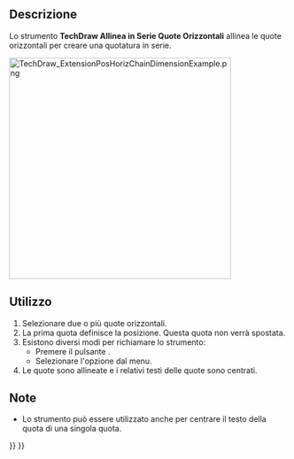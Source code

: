 <languages/>

{{Docnav/it
|[[TechDraw_ExtensionPositionSectionView/it|Allinea Vista sezione]]
|[[TechDraw_ExtensionPosVertChainDimension/it|Allinea in Serie Quote Verticali]]
|[[TechDraw_Workbench/it|TechDraw]]
|IconL=TechDraw_ExtensionPositionSectionView.svg
|IconR=TechDraw_ExtensionPosVertChainDimension.svg
|IconC=Workbench_TechDraw.svg
}}

{{GuiCommand/it
|Name=TechDraw ExtensionPosHorizChainDimension
|Name/it=TechDraw Allinea in Serie Quote Orizzontali
|MenuLocation=TechDraw → Estensioni: Attributi/Modifiche → Allinea in Serie Quote Orizzontali
|Workbenches=[[TechDraw_Workbench/it|TechDraw]]
|Shortcut=
|Version=0.20
|SeeAlso=[[TechDraw_ExtensionPosVertChainDimension/it|TechDraw Allinea in Serie Quote Verticali]], [[TechDraw_ExtensionPosObliqueChainDimension/it|TechDraw Allinea in Serie Quote Oblique]]
}}

<span id="Description"></span>
==Descrizione==

Lo strumento '''TechDraw Allinea in Serie Quote Orizzontali''' allinea le quote orizzontali per creare una quotatura in serie.

[[Image:TechDraw_ExtensionPosHorizChainDimensionExample.png|400px]]
{{Caption|A destra la quotatura allineata}}

<span id="Usage"></span>
==Utilizzo==

# Selezionare due o più quote orizzontali.
# La prima quota definisce la posizione. Questa quota non verrà spostata.
# Esistono diversi modi per richiamare lo strumento:
#* Premere il pulsante {{Button|[[Image:TechDraw_ExtensionPosHorizChainDimension.svg|16px]] [[TechDraw_ExtensionPosHorizChainDimension/it|Allinea in Serie Quote Orizzontali]]}}.
#* Selezionare l'opzione {{MenuCommand|TechDraw → Estensioni: Attributi/Modifiche → [[Image:TechDraw_ExtensionPosHorizChainDimension.svg|16px]] Allinea in Serie Quote Orizzontali}} dal menu.
# Le quote sono allineate e i relativi testi delle quote sono centrati.

<span id="Notes"></span>
==Note==

* Lo strumento può essere utilizzato anche per centrare il testo della quota di una singola quota.


{{Docnav/it
|[[TechDraw_ExtensionPositionSectionView/it|Allinea Vista sezione]]
|[[TechDraw_ExtensionPosVertChainDimension/it|Allinea in Serie Quote Verticali]]
|[[TechDraw_Workbench/it|TechDraw]]
|IconL=TechDraw_ExtensionPositionSectionView.svg
|IconR=TechDraw_ExtensionPosVertChainDimension.svg
|IconC=Workbench_TechDraw.svg
}}

{{TechDraw_Tools_navi{{#translation:}}}}
{{Userdocnavi{{#translation:}}}}